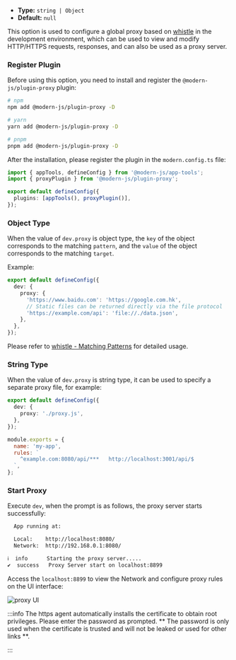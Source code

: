 - **Type:** `string | Object`
- **Default:** `null`

This option is used to configure a global proxy based on [whistle](https://wproxy.org/whistle/) in the development environment, which can be used to view and modify HTTP/HTTPS requests, responses, and can also be used as a proxy server.

### Register Plugin

Before using this option, you need to install and register the `@modern-js/plugin-proxy` plugin:

```bash
# npm
npm add @modern-js/plugin-proxy -D

# yarn
yarn add @modern-js/plugin-proxy -D

# pnpm
pnpm add @modern-js/plugin-proxy -D
```

After the installation, please register the plugin in the `modern.config.ts` file:

```ts title="modern.config.ts"
import { appTools, defineConfig } from '@modern-js/app-tools';
import { proxyPlugin } from '@modern-js/plugin-proxy';

export default defineConfig({
  plugins: [appTools(), proxyPlugin()],
});
```

### Object Type

When the value of `dev.proxy` is object type, the `key` of the object corresponds to the matching `pattern`, and the `value` of the object corresponds to the matching `target`.

Example:

```ts title="modern.config.ts"
export default defineConfig({
  dev: {
    proxy: {
      'https://www.baidu.com': 'https://google.com.hk',
      // Static files can be returned directly via the file protocol
      'https://example.com/api': 'file://./data.json',
    },
  },
});
```

Please refer to [whistle - Matching Patterns](https://wproxy.org/whistle/pattern.html) for detailed usage.

### String Type

When the value of `dev.proxy` is string type, it can be used to specify a separate proxy file, for example:

```ts title="modern.config.ts"
export default defineConfig({
  dev: {
    proxy: './proxy.js',
  },
});
```

```js title="proxy.js"
module.exports = {
  name: 'my-app',
  rules: `
    ^example.com:8080/api/***   http://localhost:3001/api/$
  `,
};
```

### Start Proxy

Execute `dev`, when the prompt is as follows, the proxy server starts successfully:

```bash
  App running at:

  Local:    http://localhost:8080/
  Network:  http://192.168.0.1:8080/

ℹ  info      Starting the proxy server.....
✔  success   Proxy Server start on localhost:8899
```

Access the `localhost:8899` to view the Network and configure proxy rules on the UI interface:

![proxy UI](https://lf3-static.bytednsdoc.com/obj/eden-cn/aphqeh7uhohpquloj/modern-js/docs/dev-proxy.png)

:::info
The https agent automatically installs the certificate to obtain root privileges. Please enter the password as prompted. ** The password is only used when the certificate is trusted and will not be leaked or used for other links **.

:::
